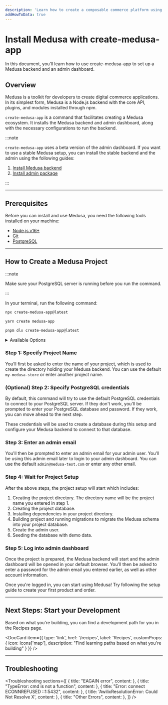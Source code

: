 ```yaml
---
description: 'Learn how to create a composable commerce platform using Medusa. This quickstart guide will help you set up your Medusa backend and the admin dashboard.'
addHowToData: true
---
```



# Install Medusa with create-medusa-app

In this document, you’ll learn how to use create-medusa-app to set up a Medusa backend and an admin dashboard.

## Overview

Medusa is a toolkit for developers to create digital commerce applications. In its simplest form, Medusa is a Node.js backend with the core API, plugins, and modules installed through npm.

`create-medusa-app` is a command that facilitates creating a Medusa ecosystem. It installs the Medusa backend and admin dashboard, along with the necessary configurations to run the backend.

:::note

`create-medusa-app` uses a beta version of the admin dashboard. If you want to use a stable Medusa setup, you can install the stable backend and the admin using the following guides:

1. [Install Medusa backend](./development/backend/install.mdx)
2. [Install admin package](./admin/quickstart.mdx)

:::

---

## Prerequisites

Before you can install and use Medusa, you need the following tools installed on your machine:

- [Node.js v16+](./development/backend/prepare-environment.mdx#nodejs)
- [Git](./development/backend/prepare-environment.mdx#git)
- [PostgreSQL](./development/backend/prepare-environment.mdx#postgresql)

---

## How to Create a Medusa Project

:::note

Make sure your PostgreSQL server is running before you run the command.

:::

In your terminal, run the following command:

<Tabs groupId="npxyarn" isCodeTabs={true}>
  <TabItem value="npx" label="NPX" default>

  ```bash
  npx create-medusa-app@latest
  ```

  </TabItem>
  <TabItem value="yarn" label="Yarn">

  ```bash
  yarn create medusa-app
  ```

  </TabItem>
  <TabItem value="pnpm" label="pnpm">

  ```bash
  pnpm dlx create-medusa-app@latest
  ```

  </TabItem>
</Tabs>

<details>
  <summary>Available Options</summary>

  - `--repo-url <url>`: The repository URL to create the project from. By default it will be `https://github.com/medusajs/medusa-starter-default`.
  - `--seed`: A flag indicating whether the database should be seeded with demo data. By default, seeding is disabled.
  - `--no-boilerplate`: A flag that removes all files added for an enhanced onboarding experience (files under `src/admin`, `src/api`, etc...). This is helpful if you want to create a clean project, and is only recommended if you're familiar with Medusa.

</details>

### Step 1: Specify Project Name

You’ll first be asked to enter the name of your project, which is used to create the directory holding your Medusa backend. You can use the default `my-medusa-store` or enter another project name.

### (Optional) Step 2: Specify PostgreSQL credentials

By default, this command will try to use the default PostgreSQL credentials to connect to your PostgreSQL server. If they don't work, you'll be prompted to enter your PostgreSQL database and password. If they work, you can move ahead to the next step.

These credentials will be used to create a database during this setup and configure your Medusa backend to connect to that database.

### Step 3: Enter an admin email

You'll then be prompted to enter an admin email for your admin user. You'll be using this admin email later to login to your admin dashboard. You can use the default `admin@medusa-test.com` or enter any other email.

### Step 4: Wait for Project Setup

After the above steps, the project setup will start which includes:

1. Creating the project directory. The directory name will be the project name you entered in step 1.
2. Creating the project database.
3. Installing dependencies in your project directory.
4. Building project and running migrations to migrate the Medusa schema into your project database.
5. Create the admin user.
6. Seeding the database with demo data.

### Step 5: Log into admin dashboard

Once the project is prepared, the Medusa backend will start and the admin dashboard will be opened in your default browser. You'll then be asked to enter a password for the admin email you entered earlier, as well as other account information.

Once you're logged in, you can start using Medusa! Try following the setup guide to create your first product and order.

<Feedback 
   event="survey_create-medusa-app"
   question="Did you set up Medusa successfully?"
   positiveQuestion="Is there anything that should improved?"
   negativeQuestion="Please describe the issue you faced."
/>

---

## Next Steps: Start your Development

Based on what you're building, you can find a development path for you in the Recipes page.

<DocCard item={{
  type: 'link',
  href: '/recipes',
  label: 'Recipes',
  customProps: {
    icon: Icons['map'],
    description: "Find learning paths based on what you're building"
  }
}} />

---

## Troubleshooting

<Troubleshooting
  sections={[
    {
      title: "EAGAIN error",
      content: <EagainError />
    },
    {
      title: "TypeError: cmd is not a function",
      content: <TypeErrorSection />
    },
    {
      title: "Error: connect ECONNREFUSED ::1:5432",
      content: <ConnectionErrorSection />
    },
    {
      title: 'AwilixResolutionError: Could Not Resolve X',
      content: <FreshInstallationSection />
    },
    {
      title: "Other Errors",
      content: <OtherErrorsSection />
    },
  ]}
/>
